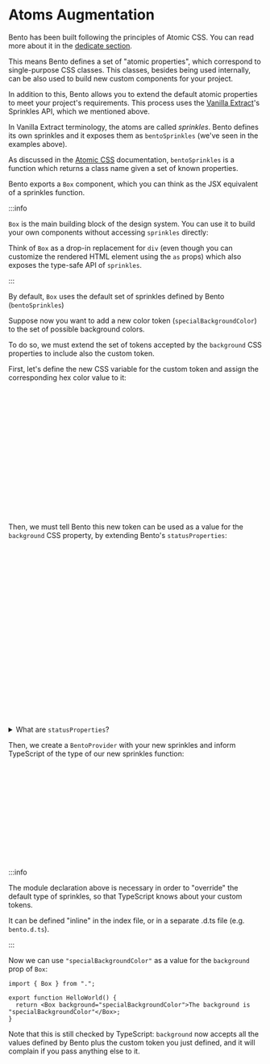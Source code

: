 
# Atoms Augmentation

Bento has been built following the principles of Atomic CSS. You can read more about it in the [dedicate section](../Getting%20Started/atomic-styles).

This means Bento defines a set of "atomic properties", which correspond to single-purpose CSS classes. This classes, besides being used internally, can be also used to build new custom components for your project.

In addition to this, Bento allows you to extend the default atomic properties to meet your project's requirements. This process uses the [Vanilla Extract](https://vanilla-extract.style/)'s Sprinkles API, which we mentioned above.

In Vanilla Extract terminology, the atoms are called _sprinkles_.
Bento defines its own sprinkles and it exposes them as `bentoSprinkles` (we've seen in the examples above).

As discussed in the [Atomic CSS](../Getting%20Started/atomic-styles) documentation, `bentoSprinkles` is a function which returns a class name given a set of known properties.

Bento exports a `Box` component, which you can think as the JSX equivalent of a sprinkles function.

:::info

`Box` is the main building block of the design system. You can use it to build your own components without accessing `sprinkles` directly:

<Canvas path="Customization/Box" />

Think of `Box` as a drop-in replacement for `div` (even though you can customize the rendered HTML element using the `as` props) which also exposes the type-safe API of `sprinkles`.

:::

By default, `Box` uses the default set of sprinkles defined by Bento (`bentoSprinkles`)

Suppose now you want to add a new color token (`specialBackgroundColor`) to the set of possible background colors.

To do so, we must extend the set of tokens accepted by the `background` CSS properties to include also the custom token.

First, let's define the new CSS variable for the custom token and assign the corresponding hex color value to it:

```ts title="my-project/design-system/src/theme.css.ts"
import { createGlobalTheme } from "@vanilla-extract/css";
import { vars } from "@buildo/bento-design-system";

// The implementation of Bento's theme we've seen above
createGlobalTheme(":root", vars, {
  fontFamily: {
    default: "Arial",
  },
  // ...
});

// our new custom variables
export const customVars = createGlobalTheme(":root", {
  color: {
    specialBackgroundColor: "#3C6FD6",
  },
});
```

Then, we must tell Bento this new token can be used as a value for the `background` CSS property, by extending Bento's `statusProperties`:

```ts title="my-project/design-system/src/sprinkles.css.ts"
import {
  createDefineBentoSprinklesFn,
  unconditionalProperties,
  responsiveProperties,
  statusProperties as bentoStatusProperties,
} from "@buildo/bento-design-system";
import { customVars } from "./theme.css";

const defineBentoSprinkles = createDefineBentoSprinklesFn();

const statusProperties = {
  ...bentoStatusProperties,
  background: {
    ...bentoStatusProperties.background,
    ...customVars.background,
  },
};

export const { sprinkles } = defineBentoSprinkles(
  bentoUnconditionalProperties,
  bentoResponsiveProperties,
  statusProperties
);
```

<details>
 <summary>What are <code>statusProperties</code>?</summary>

Bento defines 3 different sets of properties: `unconditionalProperties`, `responsiveProperties` and `statusProperties`:

- `unconditionalProperties` are CSS properties that don't depend on any condition;
- `responsiveProperties` are CSS properties whose value can be set based on the current breakpoint (mobile, tablet, desktop, wide);
- `statusProperties` are CSS properties that can be set per-status (default, hover, focus, active, disabled).

The `background` CSS property is part of the statusProperties, since we can specify a different background color based on the current status. For example, we can specify different colors for the default and hover state in this way:

<Canvas path="Customization/BoxStatusProperties" />

</details>

Then, we create a `BentoProvider` with your new sprinkles and inform TypeScript of the type of our new sprinkles function:

```ts title="my-project/design-system/src/index.ts"
import { createBentoProvider, PartialBentoConfig } from "@buildo/bento-design-system";
import { mySprinkles } from "./mySprinkles.css";

const config: PartialBentoConfig = {}; // empty config, just for the sake of the example

export const { Box } = createBentoProvider(config, mySprinkles);

declare module "@buildo/bento-design-system" {
  interface TypeOverrides {
    // inform TypeScript about your own sprinkles function
    SprinklesFn: typeof sprinkles;
  }
}
```

:::info

The module declaration above is necessary in order to "override" the default type of sprinkles, so that TypeScript knows about your custom tokens.

It can be defined "inline" in the index file, or in a separate .d.ts file (e.g. `bento.d.ts`).

:::

Now we can use `"specialBackgroundColor"` as a value for the `background` prop of `Box`:

```tsx title="my-project/design-system/src/HelloWorld.tsx"
import { Box } from ".";

export function HelloWorld() {
  return <Box background="specialBackgroundColor">The background is "specialBackgroundColor"</Box>;
}
```

Note that this is still checked by TypeScript: `background` now accepts all the values defined by Bento plus the custom token you just defined, and it will complain if you pass anything else to it.
